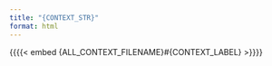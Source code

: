 ```yaml
---
title: "{CONTEXT_STR}"
format: html
---
```


{{{{< embed {ALL_CONTEXT_FILENAME}#{CONTEXT_LABEL} >}}}}